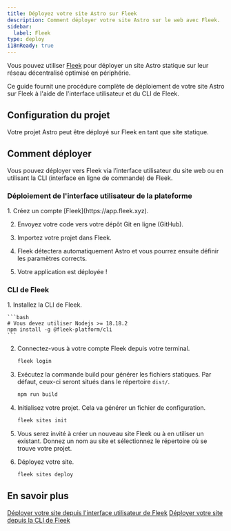 ```yaml
---
title: Déployez votre site Astro sur Fleek
description: Comment déployer votre site Astro sur le web avec Fleek.
sidebar:
  label: Fleek
type: deploy
i18nReady: true
---
```



Vous pouvez utiliser [Fleek](http://fleek.xyz/) pour déployer un site Astro statique sur leur réseau décentralisé optimisé en périphérie.

Ce guide fournit une procédure complète de déploiement de votre site Astro sur Fleek à l'aide de l'interface utilisateur et du CLI de Fleek.

## Configuration du projet

Votre projet Astro peut être déployé sur Fleek en tant que site statique.

## Comment déployer

Vous pouvez déployer vers Fleek via l’interface utilisateur du site web ou en utilisant la CLI (interface en ligne de commande) de Fleek.

### Déploiement de l'interface utilisateur de la plateforme

<Steps>
1. Créez un compte [Fleek](https://app.fleek.xyz).

2. Envoyez votre code vers votre dépôt Git en ligne (GitHub).

3. Importez votre projet dans Fleek.

4. Fleek détectera automatiquement Astro et vous pourrez ensuite définir les paramètres corrects.

5. Votre application est déployée !
</Steps>


### CLI de Fleek

<Steps>
1. Installez la CLI de Fleek.

    ```bash
    # Vous devez utiliser Nodejs >= 18.18.2
    npm install -g @fleek-platform/cli
    ```
2. Connectez-vous à votre compte Fleek depuis votre terminal.

    ```bash
    fleek login
    ```

3. Exécutez la commande build pour générer les fichiers statiques. Par défaut, ceux-ci seront situés dans le répertoire `dist/`.

    ```bash
    npm run build
    ```

4. Initialisez votre projet. Cela va générer un fichier de configuration.

    ```bash
    fleek sites init
    ```

5. Vous serez invité à créer un nouveau site Fleek ou à en utiliser un existant. Donnez un nom au site et sélectionnez le répertoire où se trouve votre projet.

6. Déployez votre site.

    ```bash
    fleek sites deploy
    ```

</Steps>

## En savoir plus

<ReadMore>[Déployer votre site depuis l'interface utilisateur de Fleek](https://fleek.xyz/docs/platform/deployments/)</ReadMore>
<ReadMore>[Déployer votre site depuis la CLI de Fleek](https://fleek.xyz/docs/cli/hosting/)</ReadMore>
